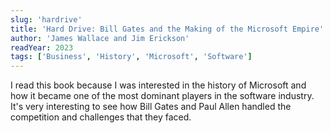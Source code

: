 ```yaml
---
slug: 'hardrive'
title: 'Hard Drive: Bill Gates and the Making of the Microsoft Empire'
author: 'James Wallace and Jim Erickson'
readYear: 2023
tags: ['Business', 'History', 'Microsoft', 'Software']
---
```


I read this book because I was interested in the history of Microsoft and how it became one of the most dominant players in the software industry.
It's very interesting to see how Bill Gates and Paul Allen handled the competition and challenges that they faced.
